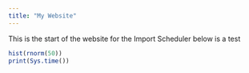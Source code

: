 ```yaml
---
title: "My Website"
---
```


This is the start of the website for the Import Scheduler
below is a test
```r
hist(rnorm(50))
print(Sys.time())
```